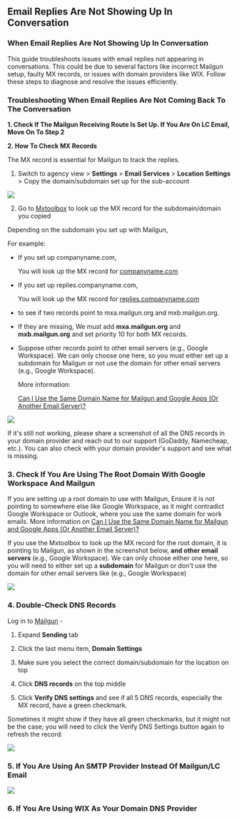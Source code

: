 
## Email Replies Are Not Showing Up In Conversation

### When Email Replies Are Not Showing Up In Conversation

This guide troubleshoots issues with email replies not appearing in conversations. This could be due to several factors like incorrect Mailgun setup, faulty MX records, or issues with domain providers like WIX. Follow these steps to diagnose and resolve the issues efficiently.

### Troubleshooting When Email Replies Are Not Coming Back To The Conversation


**1. Check If The Mailgun Receiving Route Is Set Up. If You Are On LC Email, Move On To Step 2**

**2. How To Check MX Records**

The MX record is essential for Mailgun to track the replies.

1.  Switch to agency view >  **Settings**  >  **Email Services**  >  **Location Settings**  > Copy the domain/subdomain set up for the sub-account

![](https://s3.amazonaws.com/cdn.freshdesk.com/data/helpdesk/attachments/production/48295303218/original/8zaa0rNf0sA7A3ldRb2wRt09zSrVM3WX2A.png?1682989859)

2.  Go to  [Mxtoolbox](https://mxtoolbox.com/)  to look up the MX record for the subdomain/domain you copied

Depending on the subdomain you set up with Mailgun,

For example:

-   If you set up companyname.com,
    
    You will look up the MX record for  [companyname.com](https://companyname.com/)
    
-   If you set up replies.companyname.com,
    
    You will look up the MX record for  [replies.companyname.com](https://replies.companyname.com/)
    
-   to see if two records point to mxa.mailgun.org and mxb.mailgun.org.
    
-   If they are missing, We must add  **mxa.mailgun.org**  and  **mxb.mailgun.org**  and set priority 10 for both MX records.
    
-   Suppose other records point to other email servers (e.g., Google Workspace). We can only choose one here, so you must either set up a subdomain for Mailgun or not use the domain for other email servers (e.g., Google Workspace).
    
    More information:
    
    [Can I Use the Same Domain Name for Mailgun and Google Apps (Or Another Email Server)?](https://help.mailgun.com/hc/en-us/articles/203357040-Can-I-Use-the-Same-Domain-Name-for-Mailgun-and-for-Google-Apps-Or-Another-Email-Server-)
    

![](https://s3.amazonaws.com/cdn.freshdesk.com/data/helpdesk/attachments/production/48251079728/original/fBLyVnfqnv37W9RkYr0PAEVqAkNim49zHA.png?1663192622)

If it's still not working, please share a screenshot of all the DNS records in your domain provider and reach out to our support (GoDaddy, Namecheap, etc.). You can also check with your domain provider's support and see what is missing.

[](https://support.mymonstro.com/category/emails/doc/when-email-replies-are-not-showing-up-in-conversation#3-check-if-you-are-using-the-root-domain-with-google-workspace-and-mailgun)

### 3. Check If You Are Using The Root Domain With Google Workspace And Mailgun

If you are setting up a root domain to use with Mailgun, Ensure it is not pointing to somewhere else like Google Workspace, as it might contradict Google Workspace or Outlook, where you use the same domain for work emails. More information on  [Can I Use the Same Domain Name for Mailgun and Google Apps (Or Another Email Server)?](https://help.mailgun.com/hc/en-us/articles/203357040-Can-I-Use-the-Same-Domain-Name-for-Mailgun-and-for-Google-Apps-Or-Another-Email-Server-)

If you use the Mxtoolbox to look up the MX record for the root domain, it is pointing to Mailgun, as shown in the screenshot below,  **and other email servers**  (e.g., Google Workspace). We can only choose either one here, so you will need to either set up a  **subdomain**  for Mailgun or don't use the domain for other email servers like (e.g., Google Workspace)

![](https://s3.amazonaws.com/cdn.freshdesk.com/data/helpdesk/attachments/production/48107763866/original/OBxD7NRBkPOMYPmvj7pWNfV57ggPm6ziRg.png?1622766183)

### 4. Double-Check DNS Records

Log in to  [Mailgun](https://login.mailgun.com/login/)  -

1.  Expand  **Sending**  tab
    
2.  Click the last menu item,  **Domain Settings**
    
3.  Make sure you select the correct domain/subdomain for the location on top
    
4.  Click  **DNS records**  on the top middle
    
5.  Click  **Verify DNS settings**  and see if all 5 DNS records, especially the MX record, have a green checkmark.
    
Sometimes it might show if they have all green checkmarks, but it might not be the case; you will need to click the Verify DNS Settings button again to refresh the record:

![](https://s3.amazonaws.com/cdn.freshdesk.com/data/helpdesk/attachments/production/48251079529/original/jolpPUfzuWOXqu0_Kv_SgwB6elgXz8s5Fw.png?1663192446)

### 5. If You Are Using An SMTP Provider Instead Of Mailgun/LC Email

![](https://s3.amazonaws.com/cdn.freshdesk.com/data/helpdesk/attachments/production/48283738240/original/iuhABh85E9KeBQj_tREvrShtALdHnMmXAA.png?1677272715)

### 6. If You Are Using WIX As Your Domain DNS Provider